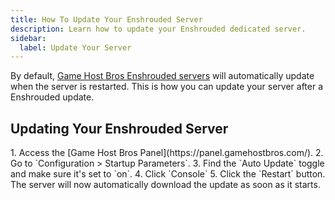 ```yaml
---
title: How To Update Your Enshrouded Server
description: Learn how to update your Enshrouded dedicated server.
sidebar:
  label: Update Your Server
---
```


By default, [Game Host Bros Enshrouded servers](https://www.gamehostbros.com/enshrouded-server-hosting/) will automatically update when the server is restarted. This is how you can update your server after a Enshrouded update. 

## Updating Your Enshrouded Server

<Steps>
1. Access the [Game Host Bros Panel](https://panel.gamehostbros.com/).
2. Go to `Configuration > Startup Parameters`.
3. Find the `Auto Update` toggle and make sure it's set to `on`.
4. Click `Console`
5. Click the `Restart` button. 
</Steps>
The server will now automatically download the update as soon as it starts.